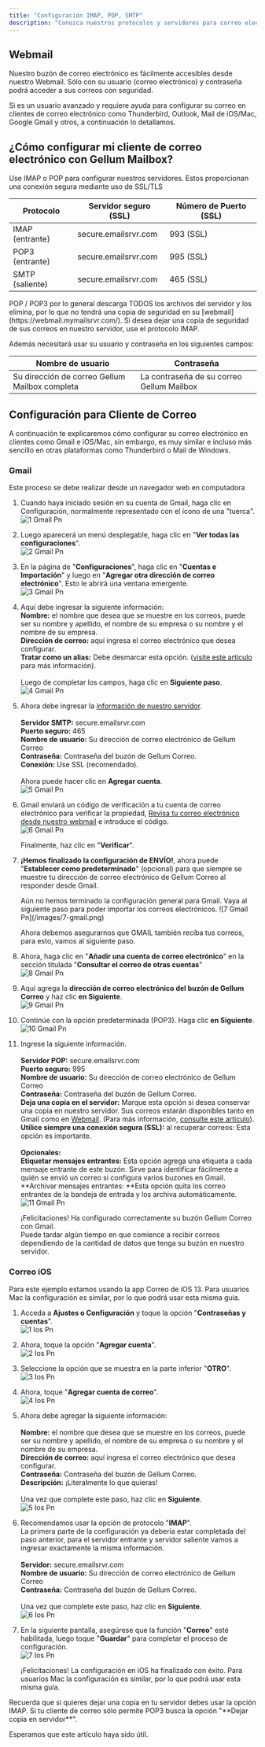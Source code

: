 ```yaml
---
title: "Configuración IMAP, POP, SMTP"
description: "Conozca nuestros protocolos y servidores para correo electrónico empresarial."
---
```


## Webmail

<Card title="Webmail" icon="mailbox-flag-up" horizontal="false" href="/email/webmail" cta="Ver documentación">
  Nuestro buzón de correo electrónico es fácilmente accesibles desde nuestro Webmail. Sólo con su usuario (correo electrónico) y contraseña podrá acceder a sus correos con seguridad.
</Card>

Si es un usuario avanzado y requiere ayuda para configurar su correo en clientes de correo electrónico como Thunderbird, Outlook, Mail de iOS/Mac, Google Gmail y otros, a continuación lo detallamos.

## ¿Cómo configurar mi cliente de correo electrónico con Gellum Mailbox?

Use IMAP o POP para configurar nuestros servidores. Estos proporcionan una conexión segura mediante uso de SSL/TLS

| Protocolo       | Servidor seguro (SSL) | Número de Puerto (SSL) |
| --------------- | --------------------- | ---------------------- |
| IMAP (entrante) | secure.emailsrvr.com  | 993 (SSL)              |
| POP3 (entrante) | secure.emailsrvr.com  | 995 (SSL)              |
| SMTP (saliente) | secure.emailsrvr.com  | 465 (SSL)              |

<Warning>
  POP / POP3 por lo general descarga TODOS los archivos del servidor y los elimina, por lo que no tendrá una copia de seguridad en su [webmail](https://webmail.mymailsrvr.com/). Si desea dejar una copia de seguridad de sus correos en nuestro servidor, use el protocolo IMAP.
</Warning>

Además necesitará usar su usuario y contraseña en los siguientes campos:

| Nombre de usuario                              | Contraseña                                |
| ---------------------------------------------- | ----------------------------------------- |
| Su dirección de correo Gellum Mailbox completa | La contraseña de su correo Gellum Mailbox |

## Configuración para Cliente de Correo

A continuación te explicaremos cómo configurar su correo electrónico en clientes como Gmail e iOS/Mac, sin embargo, es muy similar e incluso más sencillo en otras plataformas como Thunderbird o Mail de Windows.

### Gmail

Este proceso se debe realizar desde un navegador web en computadora

 1. Cuando haya iniciado sesión en su cuenta de Gmail, haga clic en Configuración, normalmente representado con el ícono de una "tuerca".\
    ![1 Gmail Pn](/images/1-gmail.png)
 2. Luego aparecerá un menú desplegable, haga clic en "**Ver todas las configuraciones**".\
    ![2 Gmail Pn](/images/2-gmail.png)
 3. En la página de "**Configuraciones**", haga clic en "**Cuentas e Importación**" y luego en "**Agregar otra dirección de correo electrónico**". Esto le abrirá una ventana emergente.\
    ![3 Gmail Pn](/images/3-gmail.png)
 4. Aquí debe ingresar la siguiente información:\
    **Nombre:** el nombre que desea que se muestre en los correos, puede ser su nombre y apellido, el nombre de su empresa o su nombre y el nombre de su empresa.\
    **Dirección de correo:** aquí ingresa el correo electrónico que desea configurar.\
    **Tratar como un alias:** Debe desmarcar esta opción. ([visite este artículo](https://support.google.com/a/answer/1710338) para más información).\
    \
    Luego de completar los campos, haga clic en **Siguiente paso**.\
    ![4 Gmail Pn](/images/4-gmail.png)
 5. Ahora debe ingresar la [información de nuestro servidor](#%C2%BFc%C3%B3mo-configurar-mi-cliente-de-correo-electr%C3%B3nico-con-gellum-mailbox%3F).\
    \
    **Servidor SMTP:** secure.emailsrvr.com\
    **Puerto seguro:** 465\
    **Nombre de usuario:** Su dirección de correo electrónico de Gellum Correo\
    **Contraseña:** Contraseña del buzón de Gellum Correo.\
    **Conexión:** Use SSL (recomendado).\
    \
    Ahora puede hacer clic en **Agregar cuenta**.\
    ![5 Gmail Pn](/images/5-gmail.png)
 6. Gmail enviará un código de verificación a tu cuenta de correo electrónico para verificar la propiedad, [Revisa tu correo electrónico desde nuestro webmail](https://webmail.mymailsrvr.com/) e introduce el código. \
    ![6 Gmail Pn](/images/6-gmail.png)

    Finalmente, haz clic en "**Verificar**".
 7. **¡Hemos finalizado la configuración de ENVÍO\!**, ahora puede "**Establecer como predeterminado**" (opcional) para que siempre se muestre tu dirección de correo electrónico de Gellum Correo al responder desde Gmail.

    <Info>
      Aún no hemos terminado la configuración general para Gmail. Vaya al siguiente paso para poder importar los correos electrónicos.
    </Info>
    ![7 Gmail Pn](/images/7-gmail.png)

    Ahora debemos asegurarnos que GMAIL también reciba tus correos, para esto, vamos al siguiente paso.
 8. Ahora, haga clic en "**Añadir una cuenta de correo electrónico**" en la sección titulada "**Consultar el correo de otras cuentas**"\
    ![8 Gmail Pn](/images/8-gmail.png)
 9. Aquí agrega la **dirección de correo electrónico del buzón de Gellum Correo** y haz clic **en Siguiente**.\
    ![9 Gmail Pn](/images/9-gmail.png)
10. Continúe con la opción predeterminada (POP3). Haga clic **en Siguiente**.\
    ![10 Gmail Pn](/images/10-gmail.png)
11. Ingrese la siguiente información.\
    \
    **Servidor POP:** secure.emailsrvr.com\
    **Puerto seguro:** 995\
    **Nombre de usuario:** Su dirección de correo electrónico de Gellum Correo\
    **Contraseña:** Contraseña del buzón de Gellum Correo.\
    **Deja una copia en el servidor:** Marque esta opción si desea conservar una copia en nuestro servidor. Sus correos estarán disponibles tanto en Gmail como en [Webmail](https://webmail.mymailsrvr.com/). (Para más información, [consulte este artículo](https://support.google.com/mail/answer/21289)).\
    **Utilice siempre una conexión segura (SSL):** al recuperar correos: Esta opción es importante.\
    \
    **Opcionales:**\
    **Etiquetar mensajes entrantes:** Esta opción agrega una etiqueta a cada mensaje entrante de este buzón. Sirve para identificar fácilmente a quién se envió un correo si configura varios buzones en Gmail.\
    \*\*Archivar mensajes entrantes: \*\*Esta opción quita los correo entrantes de la bandeja de entrada y los archiva automáticamente.\
    ![11 Gmail Pn](/images/11-gmail.png)

    ¡Felicitaciones\! Ha configurado correctamente su buzón Gellum Correo con Gmail.\
    Puede tardar algún tiempo en que comience a recibir correos dependiendo de la cantidad de datos que tenga su buzón en nuestro servidor.

### Correo iOS

Para este ejemplo estamos usando la app Correo de iOS 13. Para usuarios Mac la configuración es similar, por lo que podrá usar esta misma guía.

1. Acceda a **Ajustes o Configuración** y toque la opción "**Contraseñas y cuentas**". \
   ![1 Ios Pn](/images/1-ios.png)
2. Ahora, toque la opción "**Agregar cuenta**".\
   ![2 Ios Pn](/images/2-ios.png)
3. Seleccione la opción que se muestra en la parte inferior "**OTRO**".\
   ![3 Ios Pn](/images/3-ios.png)
4. Ahora, toque "**Agregar cuenta de correo**".\
   ![4 Ios Pn](/images/4-ios.png)
5. Ahora debe agregar la siguiente información:\
   \
   **Nombre:** el nombre que desea que se muestre en los correos, puede ser su nombre y apellido, el nombre de su empresa o su nombre y el nombre de su empresa.\
   **Dirección de correo:** aquí ingresa el correo electrónico que desea configurar.\
   **Contraseña:** Contraseña del buzón de Gellum Correo.\
   **Descripción:** ¡Literalmente lo que quieras\!\
   \
   Una vez que complete este paso, haz clic en **Siguiente**.\
   ![5 Ios Pn](/images/5-ios.png)
6. Recomendamos usar la opción de protocolo "**IMAP**". \
   La primera parte de la configuración ya debería estar completada del paso anterior, para el servidor entrante y servidor saliente vamos a ingresar exactamente la misma información.\
   \
   **Servidor:** secure.emailsrvr.com\
   **Nombre de usuario:** Su dirección de correo electrónico de Gellum Correo\
   **Contraseña:** Contraseña del buzón de Gellum Correo.\
   \
   Una vez que complete este paso, haz clic en **Siguiente**.\
   ![6 Ios Pn](/images/6-ios.png)
7. En la siguiente pantalla, asegúrese que la función "**Correo**" esté habilitada, luego toque "**Guardar**" para completar el proceso de configuración.\
   ![7 Ios Pn](/images/7-ios.png)

   ¡Felicitaciones\! La configuración en iOS ha finalizado con éxito. Para usuarios Mac la configuración es similar, por lo que podrá usar esta misma guía.

<Tip>
  Recuerda que si quieres dejar una copia en tu servidor debes usar la opción IMAP. Si tu cliente de correo sólo permite POP3 busca la opción "**Dejar copia en servidor**".
</Tip>

Esperamos que este artículo haya sido útil.

<Ayuda />